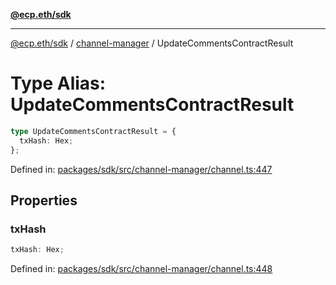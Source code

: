 [**@ecp.eth/sdk**](../../index.mdx)

***

[@ecp.eth/sdk](/sdk-reference/index.mdx) / [channel-manager](/sdk-reference/channel-manager/index.mdx) / UpdateCommentsContractResult

# Type Alias: UpdateCommentsContractResult

```ts
type UpdateCommentsContractResult = {
  txHash: Hex;
};
```

Defined in: [packages/sdk/src/channel-manager/channel.ts:447](https://github.com/ecp-eth/comments-monorepo/blob/main/packages/sdk/src/channel-manager/channel.ts#L447)

## Properties

### txHash

```ts
txHash: Hex;
```

Defined in: [packages/sdk/src/channel-manager/channel.ts:448](https://github.com/ecp-eth/comments-monorepo/blob/main/packages/sdk/src/channel-manager/channel.ts#L448)
